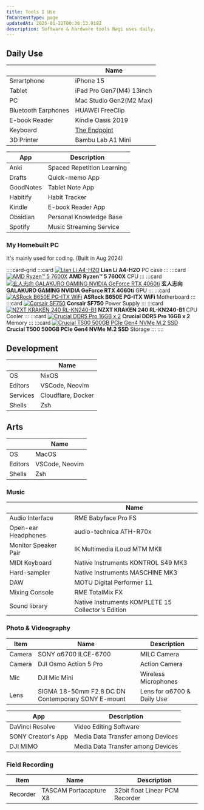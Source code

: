```yaml
---
title: Tools I Use
fmContentType: page
updatedAt: 2025-01-22T00:38:13.918Z
description: Software & hardware tools Nagi uses daily.
---
```


## Daily Use

| | Name |
| --- | --- |
| Smartphone | iPhone 15 |
| Tablet | iPad Pro Gen7(M4) 13inch |
| PC | Mac Studio Gen2(M2 Max) |
| Bluetooth Earphones | HUAWEI FreeClip |
| E-book Reader | Kindle Oasis 2019 |
| Keyboard | [The Endpoint](https://younagi.dev/blog/split-keyboard-the-endpoint-build/) |
| 3D Printer | Bambu Lab A1 Mini |

| App | Description |
| --- | --- |
| Anki | Spaced Repetition Learning |
| Drafts | Quick-memo App |
| GoodNotes | Tablet Note App |
| Habitify | Habit Tracker |
| Kindle | E-book Reader App |
| Obsidian | Personal Knowledge Base |
| Spotify | Music Streaming Service |

### My Homebuilt PC

It's mainly used for coding. (Built in Aug 2024)

::::card-grid
:::card
[![ Lian Li A4-H2O ](../../../assets/images/lian-li-a4-h2o.webp)](https://lian-li.com/product/a4h2o/?cn-reloaded=1)
**Lian Li A4-H2O**
PC case
:::
:::card
[![AMD Ryzen™ 5 7600X](../../../assets/images/amd-ryzen-5-7600x.webp)](https://www.amd.com/en/products/processors/desktops/ryzen/7000-series/amd-ryzen-5-7600x.html)
**AMD Ryzen™ 5 7600X**
CPU
:::
:::card
[![玄人志向 GALAKURO GAMING NVIDIA GeForce RTX 4060ti](../../../assets/images/garakuro-geforce-rtx-4060ti.webp)](https://www.kuroutoshikou.com/product/detail/gg-rtx4060ti-e8gb-oc-df.html)
**玄人志向 GALAKURO GAMING NVIDIA GeForce RTX 4060ti**
GPU
:::
:::card
[![ ASRock B650E PG-ITX WiFi ](../../../assets/images/asrock-b650e-pg-itx-wifi.webp)](https://pg.asrock.com/mb/AMD/B650E%20PG-ITX%20WiFi/index.jp.asp)
**ASRock B650E PG-ITX WiFi**
Motherboard
:::
:::card
[![ Corsair SF750 ](../../../assets/images/corsair-sf750.avif)](https://www.corsair.com/us/en/p/psu/cp-9020186-na/sf-series-sf750-750-watt-80-plus-platinum-certified-high-performance-sfx-psu-cp-9020186-na)
**Corsair SF750**
Power Supply
:::
:::card
[![ NZXT KRAKEN 240 RL-KN240-B1 ](../../../assets/images/nzxt-kraken-240-black.avif)](https://nzxt.com/product/kraken-240?srsltid=AfmBOoprt6uuh1-DON5Zd16yJ3UQpTL7HEBbl0EaB3ujeRi_zApWfApb)
**NZXT KRAKEN 240 RL-KN240-B1**
CPU Cooler
:::
:::card
[![ Crucial DDR5 Pro 16GB x 2](../../../assets/images/crucial-ddr5-pro.webp)](https://www.crucial.com/memory/ddr5/cp2k16g56c46u5)
**Crucial DDR5 Pro 16GB x 2**
Memory
:::
:::card
[![ Crucial T500 500GB PCIe Gen4 NVMe M.2 SSD](../../../assets/images/crucial-t500-ssd.webp)](https://www.crucial.com/ssd/t500/ct500t500ssd8/)
**Crucial T500 500GB PCIe Gen4 NVMe M.2 SSD**
Storage
:::
::::

## Development

|  | Name |
| --- | --- |
| OS | NixOS |
| Editors | VSCode, Neovim |
| Services | Cloudflare, Docker |
| Shells | Zsh |

## Arts

|  | Name |
| --- | --- |
| OS | MacOS |
| Editors | VSCode, Neovim |
| Shells | Zsh |

### Music

| | Name |
| --- | --- |
| Audio Interface | RME Babyface Pro FS |
| Open-ear Headphones | audio-technica ATH-R70x |
| Monitor Speaker Pair | IK Multimedia iLoud MTM MKII |
| MIDI Keyboard | Native Instruments KONTROL S49 MK3 |
| Hard-sampler | Native Instruments MASCHINE MK3 |
| DAW | MOTU Digital Performer 11 |
| Mixing Console | RME TotalMix FX |
| Sound library | Native Instruments KOMPLETE 15 Collector's Edition |

### Photo & Videography

| Item | Name | Description |
| --- | --- | --- |
| Camera | SONY α6700 ILCE-6700 | MILC Camera |
| Camera | DJI Osmo Action 5 Pro | Action Camera |
| Mic | DJI Mic Mini | Wireless Microphones |
| Lens | SIGMA 18-50mm F2.8 DC DN Contemporary SONY E-mount | Lens for α6700 & Daily Use |

| App | Description |
| --- | --- |
| DaVinci Resolve | Video Editing Software |
| SONY Creator's App | Media Data Transfer among Devices |
| DJI MIMO | Media Data Transfer among Devices |

### Field Recording

| Item | Name | Description |
| --- | --- | --- |
| Recorder | TASCAM Portacapture X8 | 32bit float Linear PCM Recorder |
